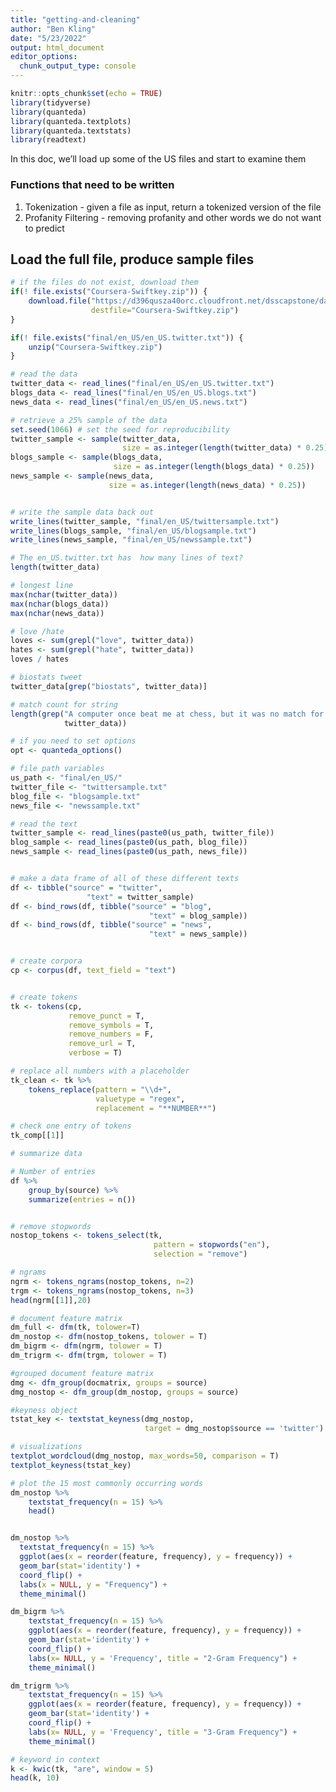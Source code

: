 ```yaml
---
title: "getting-and-cleaning"
author: "Ben Kling"
date: "5/23/2022"
output: html_document
editor_options: 
  chunk_output_type: console
---
```


```r
knitr::opts_chunk$set(echo = TRUE)
library(tidyverse)
library(quanteda)
library(quanteda.textplots)
library(quanteda.textstats)
library(readtext)
```

In this doc, we'll load up some of the US files and start to examine them

### Functions that need to be written

1. Tokenization - given a file as input, return a tokenized version of the file
2. Profanity Filtering - removing profanity and other words we do not want to 
predict

## Load the full file, produce sample files
```r
# if the files do not exist, download them
if(! file.exists("Coursera-Swiftkey.zip")) {
    download.file("https://d396qusza40orc.cloudfront.net/dsscapstone/dataset/Coursera-SwiftKey.zip", 
                  destfile="Coursera-Swiftkey.zip")
}

if(! file.exists("final/en_US/en_US.twitter.txt")) { 
    unzip("Coursera-Swiftkey.zip")
}

# read the data
twitter_data <- read_lines("final/en_US/en_US.twitter.txt")
blogs_data <- read_lines("final/en_US/en_US.blogs.txt")
news_data <- read_lines("final/en_US/en_US.news.txt")

# retrieve a 25% sample of the data
set.seed(1066) # set the seed for reproducibility
twitter_sample <- sample(twitter_data, 
                         size = as.integer(length(twitter_data) * 0.25))
blogs_sample <- sample(blogs_data,
                       size = as.integer(length(blogs_data) * 0.25))
news_sample <- sample(news_data,
                      size = as.integer(length(news_data) * 0.25))


# write the sample data back out
write_lines(twitter_sample, "final/en_US/twittersample.txt")
write_lines(blogs_sample, "final/en_US/blogsample.txt")
write_lines(news_sample, "final/en_US/newssample.txt")
```



```r
# The en_US.twitter.txt has  how many lines of text?
length(twitter_data)

# longest line
max(nchar(twitter_data))
max(nchar(blogs_data))
max(nchar(news_data))

# love /hate
loves <- sum(grepl("love", twitter_data))
hates <- sum(grepl("hate", twitter_data))
loves / hates

# biostats tweet
twitter_data[grep("biostats", twitter_data)]

# match count for string
length(grep("A computer once beat me at chess, but it was no match for me at kickboxing",
            twitter_data))
```



```r

# if you need to set options
opt <- quanteda_options()


```



```r
# file path variables
us_path <- "final/en_US/"
twitter_file <- "twittersample.txt"
blog_file <- "blogsample.txt"
news_file <- "newssample.txt"

# read the text
twitter_sample <- read_lines(paste0(us_path, twitter_file))
blog_sample <- read_lines(paste0(us_path, blog_file))
news_sample <- read_lines(paste0(us_path, news_file))


# make a data frame of all of these different texts
df <- tibble("source" = "twitter",
                 "text" = twitter_sample)
df <- bind_rows(df, tibble("source" = "blog",
                               "text" = blog_sample))
df <- bind_rows(df, tibble("source" = "news",
                               "text" = news_sample))


# create corpora
cp <- corpus(df, text_field = "text")


# create tokens
tk <- tokens(cp,
             remove_punct = T,
             remove_symbols = T,
             remove_numbers = F,
             remove_url = T,
             verbose = T)

```



```r

# replace all numbers with a placeholder
tk_clean <- tk %>%
    tokens_replace(pattern = "\\d+",
                   valuetype = "regex",
                   replacement = "**NUMBER**")

# check one entry of tokens
tk_comp[[1]]
```



```r

# summarize data

# Number of entries
df %>%
    group_by(source) %>%
    summarize(entries = n())



```



```r
# remove stopwords
nostop_tokens <- tokens_select(tk,
                                pattern = stopwords("en"),
                                selection = "remove")

# ngrams
ngrm <- tokens_ngrams(nostop_tokens, n=2)
trgm <- tokens_ngrams(nostop_tokens, n=3)
head(ngrm[[1]],20)

# document feature matrix
dm_full <- dfm(tk, tolower=T)
dm_nostop <- dfm(nostop_tokens, tolower = T)
dm_bigrm <- dfm(ngrm, tolower = T)
dm_trigrm <- dfm(trgm, tolower = T)

#grouped document feature matrix
dmg <- dfm_group(docmatrix, groups = source)
dmg_nostop <- dfm_group(dm_nostop, groups = source)

#keyness object
tstat_key <- textstat_keyness(dmg_nostop, 
                              target = dmg_nostop$source == 'twitter')

# visualizations
textplot_wordcloud(dmg_nostop, max_words=50, comparison = T)
textplot_keyness(tstat_key)

# plot the 15 most commonly occurring words
dm_nostop %>% 
    textstat_frequency(n = 15) %>%
    head()


dm_nostop %>% 
  textstat_frequency(n = 15) %>% 
  ggplot(aes(x = reorder(feature, frequency), y = frequency)) +
  geom_bar(stat='identity') +
  coord_flip() +
  labs(x = NULL, y = "Frequency") +
  theme_minimal()

dm_bigrm %>%
    textstat_frequency(n = 15) %>%
    ggplot(aes(x = reorder(feature, frequency), y = frequency)) + 
    geom_bar(stat='identity') + 
    coord_flip() + 
    labs(x= NULL, y = 'Frequency', title = "2-Gram Frequency") + 
    theme_minimal()

dm_trigrm %>% 
    textstat_frequency(n = 15) %>%
    ggplot(aes(x = reorder(feature, frequency), y = frequency)) + 
    geom_bar(stat='identity') + 
    coord_flip() + 
    labs(x= NULL, y = 'Frequency', title = "3-Gram Frequency") + 
    theme_minimal()

# keyword in context
k <- kwic(tk, "are", window = 5)
head(k, 10)

```
